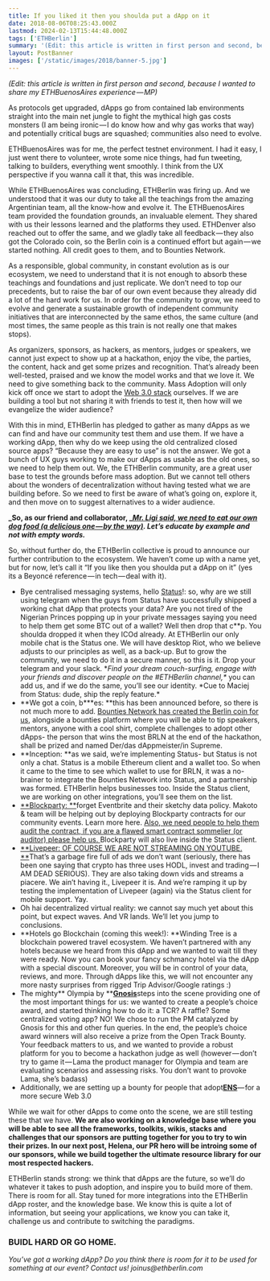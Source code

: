 ```yaml
---
title: If you liked it then you shoulda put a dApp on it
date: 2018-08-06T08:25:43.000Z
lastmod: 2024-02-13T15:44:48.000Z
tags: ['ETHBerlin']
summary: '(Edit: this article is written in first person and second, because I wanted to share my ETHBuenosAires experience — MP)'
layout: PostBanner
images: ['/static/images/2018/banner-5.jpg']
---
```


_(Edit: this article is written in first person and second, because I wanted to share my ETHBuenosAires experience — MP)_

As protocols get upgraded, dApps go from contained lab environments straight into the main net jungle to fight the mythical high gas costs monsters (I am being ironic — I do know how and why gas works that way) and potentially critical bugs are squashed; communities also need to evolve.

ETHBuenosAires was for me, the perfect testnet environment. I had it easy, I just went there to volunteer, wrote some nice things, had fun tweeting, talking to builders, everything went smoothly. I think from the UX perspective if you wanna call it that, this was incredible.

While ETHBuenosAires was concluding, ETHBerlin was firing up. And we understood that it was our duty to take all the teachings from the amazing Argentinian team, all the know-how and evolve it. The ETHBuenosAires team provided the foundation grounds, an invaluable element. They shared with us their lessons learned and the platforms they used. ETHDenver also reached out to offer the same, and we gladly take all feedback — they also got the Colorado coin, so the Berlin coin is a continued effort but again — we started nothing. All credit goes to them, and to Bounties Network.

As a responsible, global community, in constant evolution as is our ecosystem, we need to understand that it is not enough to absorb these teachings and foundations and just replicate. We don’t need to top our precedents, but to raise the bar of our own event because they already did a lot of the hard work for us. In order for the community to grow, we need to evolve and generate a sustainable growth of independent community initiatives that are interconnected by the same ethos, the same culture (and most times, the same people as this train is not really one that makes stops).

As organizers, sponsors, as hackers, as mentors, judges or speakers, we cannot just expect to show up at a hackathon, enjoy the vibe, the parties, the content, hack and get some prizes and recognition. That’s already been well-tested, praised and we know the model works and that we love it. We need to give something back to the community. Mass Adoption will only kick off once we start to adopt the [Web 3.0 stack](http://gavwood.com/web3lt.html) ourselves. If we are building a tool but not sharing it with friends to test it, then how will we evangelize the wider audience?

With this in mind, ETHBerlin has pledged to gather as many dApps as we can find and have our community test them and use them. If we have a working dApp, then why do we keep using the old centralized closed source apps? “Because they are easy to use” is not the answer. We got a bunch of UX guys working to make our dApps as usable as the old ones, so we need to help them out. We, the ETHBerlin community, are a great user base to test the grounds before mass adoption. But we cannot tell others about the wonders of decentralization without having tested what we are building before. So we need to first be aware of what’s going on, explore it, and then move on to suggest alternatives to a wider audience.

**_So, as our friend and collaborator, _**[**_Mr. Ligi said, we need to eat our own dog food (a delicious one — by the way)_**](https://twitter.com/mr_ligi/status/1024311626588205056)**_. Let’s educate by example and not with empty words._**

So, without further do, the ETHBerlin collective is proud to announce our further contribution to the ecosystem. We haven’t come up with a name yet, but for now, let’s call it “If you like then you shoulda put a dApp on it” (yes its a Beyoncé reference — in tech — deal with it).

- Bye centralised messaging systems, hello [Status](http://status.im)!: so, why are we still using telegram when the guys from Status have successfully shipped a working chat dApp that protects your data? Are you not tired of the Nigerian Princes popping up in your private messages saying you need to help them get some BTC out of a wallet? Well then drop that c**p. You shoulda dropped it when they ICOd already. At ETHBerlin our only mobile chat is the Status one. We will have desktop Riot, who we believe adjusts to our principles as well, as a back-up. But to grow the community, we need to do it in a secure manner, so this is it. Drop your telegram and your slack. **Find your dream couch-surfing, engage with your friends and discover people on the #ETHBerlin channel,\** you can add us, and if we do the same, you’ll see our identity. *Cue to Maciej from Status: dude, ship the reply feature.\*
- **We got a coin, b\***es: \*\*this has been announced before, so there is not much more to add. [Bounties Network has created the Berlin coin for us](https://medium.com/bounties-network/announcing-berlincoin-tokenizing-berlins-unique-ethos-2d8a4eea648a), alongside a bounties platform where you will be able to tip speakers, mentors, anyone with a cool shirt, complete challenges to adopt other dApps- the person that wins the most BRLN at the end of the hackathon, shall be prized and named Der/das dAppmeister/in Supreme.
- **Inception: **as we said, we’re implementing Status- but Status is not only a chat. Status is a mobile Ethereum client and a wallet too. So when it came to the time to see which wallet to use for BRLN, it was a no-brainer to integrate the Bounties Network into Status, and a partnership was formed. ETHBerlin helps businesses too. Inside the Status client, we are working on other integrations, you’ll see them on the list.
- [**Blockparty: **](http://www.noblockno.party)forget Eventbrite and their sketchy data policy. Makoto & team will be helping out by deploying Blockparty contracts for our community events. Learn more here. [Also, we need people to help them audit the contract, if you are a flawed smart contract sommelier (or auditor) please help us. ](https://medium.com/@makoto_inoue/self-audit-a-new-bug-and-call-for-community-auditing-of-blockparty-e774a8596496)Blockparty will also live inside the Status client.
- [**Livepeer: OF COURSE WE ARE NOT STREAMING ON YOUTUBE. **](http://livepeer.org)That’s a garbage fire full of ads we don’t want (seriously, there has been one saying that crypto has three uses HODL, invest and trading — I AM DEAD SERIOUS). They are also taking down vids and streams a piacere. We ain’t having it., Livepeer it is. And we’re ramping it up by testing the implementation of Livepeer (again) via the Status client for mobile support. Yay.
- Oh hai decentralized virtual reality: we cannot say much yet about this point, but expect waves. And VR lands. We’ll let you jump to conclusions.
- **Hotels go Blockchain (coming this week!): **Winding Tree is a blockchain powered travel ecosystem. We haven’t partnered with any hotels because we heard from this dApp and we wanted to wait till they were ready. Now you can book your fancy schmancy hotel via the dApp with a special discount. Moreover, you will be in control of your data, reviews, and more. Through dApps like this, we will not encounter any more nasty surprises from rigged Trip Advisor/Google ratings :)
- The mighty** Olympia by **[**Gnosis**](https://gnosis.pm)steps into the scene providing one of the most important things for us: we wanted to create a people’s choice award, and started thinking how to do it: a TCR? A raffle? Some centralized voting app? NO! We chose to run the PM catalyzed by Gnosis for this and other fun queries. In the end, the people’s choice award winners will also receive a prize from the Open Track Bounty. Your feedback matters to us, and we wanted to provide a robust platform for you to become a hackathon judge as well (however — don’t try to game it — Lama the product manager for Olympia and team are evaluating scenarios and assessing risks. You don’t want to provoke Lama, she’s badass)
- Additionally, we are setting up a bounty for people that adopt[**ENS**](https://ens.domains)— for a more secure Web 3.0

While we wait for other dApps to come onto the scene, we are still testing these that we have. **We are also working on a knowledge base where you will be able to see all the frameworks, toolkits, wikis, stacks and challenges that our sponsors are putting together for you to try to win their prizes. In our next post, Helena, our PR hero will be introing some of our sponsors, while we build together the ultimate resource library for our most respected hackers.**

ETHBerlin stands strong: we think that dApps are the future, so we’ll do whatever it takes to push adoption, and inspire you to build more of them. There is room for all. Stay tuned for more integrations into the ETHBerlin dApp roster, and the knowledge base. We know this is quite a lot of information, but seeing your applications, we know you can take it, challenge us and contribute to switching the paradigms.

### **BUIDL HARD OR GO HOME.**

_You’ve got a working dApp? Do you think there is room for it to be used for something at our event? Contact us! joinus@ethberlin.com_

